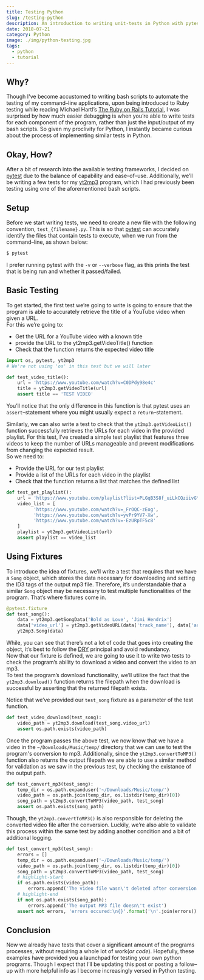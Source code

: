 ```yaml
---
title: Testing Python
slug: /testing-python
description: An introduction to writing unit-tests in Python with pytest
date: 2018-07-21
category: Python
image: ./img/python-testing.jpg
tags:
  - python
  - tutorial
---
```



## Why?

Though I've become accustomed to writing bash scripts to automate the testing of my command&ndash;line applications, upon being introduced to Ruby testing while reading Michael Hartl&rsquo;s [The Ruby on Rails Tutorial](https://www.railstutorial.org/book), I was surprised by how much easier debugging is when you&rsquo;re able to write tests for each component of the program, rather than just the input/output of my bash scripts. So given my proclivity for Python, I instantly became curious about the process of implementing similar tests in Python.  

## Okay, How?  

After a bit of research into the available testing frameworks, I decided on [pytest](https://github.com/pytest-dev/pytest) due to the balance of capability and ease&ndash;of&ndash;use. Additionally, we&rsquo;ll be writing a few tests for my [yt2mp3](https://github.com/tterb/yt2mp3) program, which I had previously been testing using one of the aforementioned bash scripts.  

## Setup  
Before we start writing tests, we need to create a new file with the following convention, `test_{filename}.py`. This is so that [pytest](https://github.com/pytest-dev/pytest) can accurately identify the files that contain tests to execute, when we run from the command&ndash;line, as shown below:
```bash
$ pytest
```
<p class="h-tip">I prefer running pytest with the <code class="highlighter-rouge">-v</code> or <code class="highlighter-rouge">--verbose</code> flag, as this prints the test that is being run and whether it passed/failed.</p>


## Basic Testing  

To get started, the first test we&rsquo;re going to write is going to ensure that the program is able to accurately retrieve the title of a YouTube video when given a URL.  
For this we&rsquo;re going to:  
  * Get the URL for a YouTube video with a known title
  * provide the URL to the yt2mp3.getVideoTitle() function
  * Check that the function returns the expected video title

```python
import os, pytest, yt2mp3
# We're not using 'os' in this test but we will later

def test_video_title():
    url = 'https://www.youtube.com/watch?v=C0DPdy98e4c'
    title = yt2mp3.getVideoTitle(url)
    assert title == 'TEST VIDEO'
```

You&rsquo;ll notice that the only difference in this function is that pytest uses an `assert`&ndash;statement where you might usually expect a `return`&ndash;statement.  

Similarly, we can also write a test to check that the `yt2mp3.getVideoList()` function successfully retrieves the URLs for each video in the provided playlist. For this test, I&rsquo;ve created a simple test playlist that features three videos to keep the number of URLs manageable and prevent modifications from changing the expected result.  
So we need to:  
  * Provide the URL for our test playlist
  * Provide a list of the URLs for each video in the playlist
  * Check that the function returns a list that matches the defined list

```python
def test_get_playlist():
    url = 'https://www.youtube.com/playlist?list=PLGqB3S8f_uiLkCQziivGYI3zNtLJvfUWm'
    video_list = [
          'https://www.youtube.com/watch?v=_FrOQC-zEog',
          'https://www.youtube.com/watch?v=yvPr9YV7-Xw',
          'https://www.youtube.com/watch?v=-EzURpTF5c8'
    ]
    playlist = yt2mp3.getVideoList(url)
    assert playlist == video_list
```

## Using Fixtures  

To introduce the idea of fixtures, we&rsquo;ll write a test that requires that we have a `Song` object, which stores the data necessary for downloading and setting the ID3 tags of the output mp3 file. Therefore, it&rsquo;s understandable that a similar `Song` object may be necessary to test multiple functionalities of the program. That&rsquo;s where fixtures come in.  

```python
@pytest.fixture
def test_song():
    data = yt2mp3.getSongData('Bold as Love', 'Jimi Hendrix')
    data['video_url'] = yt2mp3.getVideoURL(data['track_name'], data['artist_name'])
    yt2mp3.Song(data)
```

While, you can see that there&rsquo;s not a lot of code that goes into creating the object, it&rsquo;s best to follow the [DRY](https://en.wikipedia.org/wiki/Don%27t_repeat_yourself) principal and avoid redundancy.  
Now that our fixture is defined, we are going to use it to write two tests to check the program&rsquo;s ability to download a video and convert the video to an mp3.  
To test the program&rsquo;s download functionality, we&rsquo;ll utilize the fact that the `yt2mp3.download()` function returns the filepath when the download is successful by asserting that the returned filepath exists.  
<p class="h-note">Notice that we&rsquo;ve provided our <code class="highlighter-rouge">test_song</code> fixture as a parameter of the test function.</p>

```python
def test_video_download(test_song):
    video_path = yt2mp3.download(test_song.video_url)
    assert os.path.exists(video_path)
```

Once the program passes the above test, we now know that we have a video in the `~/Downloads/Music/temp/` directory that we can use to test the program's conversion to mp3. Additionally, since the `yt2mp3.convertToMP3()` function also returns the output filepath we are able to use a similar method for validation as we saw in the previous test, by checking the existance of the output path.  

```python
def test_convert_mp3(test_song):
    temp_dir = os.path.expanduser('~/Downloads/Music/temp/')
    video_path = os.path.join(temp_dir, os.listdir(temp_dir)[0])
    song_path = yt2mp3.convertToMP3(video_path, test_song)
    assert os.path.exists(song_path)
```

Though, the `yt2mp3.convertToMP3()` is also responsible for deleting the converted video file after the conversion. Luckily, we&rsquo;re also able to validate this process within the same test by adding another condition and a bit of additional logging.

```python
def test_convert_mp3(test_song):
    errors = []
    temp_dir = os.path.expanduser('~/Downloads/Music/temp/')
    video_path = os.path.join(temp_dir, os.listdir(temp_dir)[0])
    song_path = yt2mp3.convertToMP3(video_path, test_song)
    # highlight-start
    if os.path.exists(video_path):
        errors.append('The video file wasn\'t deleted after conversion')
    # highlight-end
    if not os.path.exists(song_path):
        errors.append('The output MP3 file doesn\'t exist')
    assert not errors, 'errors occured:\n{}'.format('\n'.join(errors))
```

## Conclusion  

Now we already have tests that cover a significant amount of the programs processes, without requiring a whole lot of work(*or code*). 
Hopefully, these examples have provided you a launchpad for testing your own python programs. Though I expect that I&rsquo;ll be updating this post or posting a follow&ndash;up with more helpful info as I become increasingly versed in Python testing.
